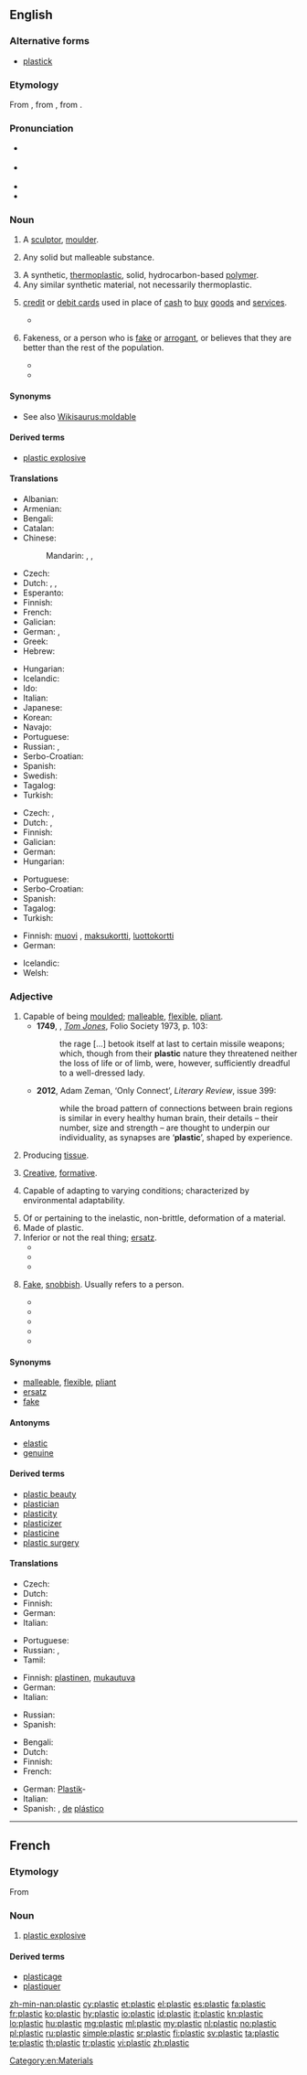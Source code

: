 ==English==

===Alternative forms===
* [[plastick]] {{qualifier|archaic}}

===Etymology===
From {{etyl|la}} {{term|plasticus||of molding|lang=la}}, from {{etyl|grc}} {{term|s=polytonic|πλαστικός||tr=plastikos|lang=grc}}, from {{term|πλάσσειν|sc=polytonic||lang=grc|tr=plassein||to mold, form}}.

===Pronunciation===
* {{a|UK}} {{IPA|/ˈplɑːstɪk/|/ˈplastɪk/}}
* {{a|US}} {{IPA|/ˈplæstɪk/}}
* {{audio|en-us-plastic.ogg|Audio (US)}}
* {{rhymes|æstɪk}}

===Noun===
{{en-noun|-}}

# {{obsolete}} A [[sculptor]], [[moulder]].
# {{archaic}} Any solid but malleable substance.
# A synthetic, [[thermoplastic]], solid, hydrocarbon-based [[polymer]].
# Any similar synthetic material, not necessarily thermoplastic.
# {{colloquial}} [[credit card|credit]] or [[debit card]]s used in place of [[cash]] to [[buy]] [[goods]] and [[service]]s.
#* {{quote-book|title=[[w:The Fear (song)|The Fear]]''|page=|author={{w|Lily Allen}}| year=2008|passage=It's all about fast cars and cussing each other / but it doesn't matter cause I'm packing '''plastic''' / and that's what makes my life so fucking fantastic.}}
# {{slang}} Fakeness, or a person who is [[fake]] or [[arrogant]], or believes that they are better than the rest of the population.
#* {{quote-book|title=[[w:Mean Girls|Mean Girls]]''|page=|author=[[w:Rosalind Wiseman|Rosalind Wiseman]], [[w:Tina Fey|Tina Fey]]|year=2004|passage=Cady: You know I couldn't invite you. I had to pretend to be '''plastic'''.<br>Janis: Hey, buddy, you're not pretending anymore. You're '''plastic'''. Cold, shiny, hard '''plastic'''.}}
#* {{quote-book|title=[[w:Suburgatory|Suburgatory]]''|page=|author=[[w:Emily Kapnek|Emily Kapnek]]| year=2011|passage=Tessa: Pretty ironic that a box full of rubbers landed me to a town full of '''plastic'''.}}

====Synonyms====
* See also [[Wikisaurus:moldable]]

====Derived terms====
* [[plastic explosive]]

====Translations====
{{trans-top|a stiff but usually slightly flexible synthetic material}}
* Albanian: {{t-|sq|plastik}}
* Armenian: {{t-|hy|պլաստմաս|tr=plastmas|sc=Armn}}
* Bengali: {{t-|bn|প্লাস্টিক|tr=plasṭik|sc=Beng}}
* Catalan: {{t+|ca|plàstic}}
* Chinese:
*: Mandarin: {{t-|cmn|塑料|tr=sùliào|sc=Hani}}, {{t-|cmn|塑膠|sc=Hani}}, {{t|cmn|塑胶|tr=sùjiāo|sc=Hani}}
* Czech: {{t-|cs|umělá hmota|f}}
* Dutch: {{t+|nl|plastic}}, {{t-|nl|plastiek|n}}, {{t+|nl|kunststof|c}}
* Esperanto: {{t-|eo|plasto}}
* Finnish: {{t+|fi|muovi}}
* French: {{t+|fr|plastique|f}}
* Galician: {{t-|gl|plástico}} {{m}}
* German: {{t+|de|Plastik|n}}, {{t+|de|Kunststoff|f}}
* Greek: {{t+|el|πλαστικό|n}}
* Hebrew: {{t+|he|פלסטיק|alt=פְּלָסְטִיק|tr=plástik}}
{{trans-mid}}
* Hungarian: {{t+|hu|műanyag}}
* Icelandic: {{t-|is|plast|n}}
* Ido: {{t+|io|plastiko}}
* Italian: {{t+|it|plastica|f}}
* Japanese: {{t+|ja|プラスチック|tr=purasuchikku}}
* Korean: {{t+|ko|플라스틱|tr=peullaseutik|sc=Hang}}
* Navajo: {{tø|nv|tó doo bináká nílíní}}
* Portuguese: {{t+|pt|plástico|m}}
* Russian: {{t+|ru|пластмасса|f|tr=plastmássa}}, {{t+|ru|пластик|m|tr=plástik|sc=Cyrl}}
* Serbo-Croatian: {{t-|sh|plastika|f}}
* Spanish: {{t+|es|plástico|m}}
* Swedish: {{t+|sv|plast|n|c|p}}
* Tagalog: {{t-|tl|plastik}}
* Turkish: {{t+|tr|plastik}}
{{trans-bottom}}

{{trans-top|any similar synthetic material}}
* Czech: {{t-|cs|umělá hmota|f}}, {{t-|cs|plast|m}}
* Dutch: {{t+|nl|plastic}}, {{t+|nl|kunststof|c}}
* Finnish: {{t+|fi|muovi}}
* Galician: {{t-|gl|plástico}} {{m}}
* German: {{t+|de|Plastik|n}}
* Hungarian: {{t+|hu|műanyag}}
{{trans-mid}}
* Portuguese: {{t+|pt|plástico|m}}
* Serbo-Croatian: {{t-|sh|plastika|f}}
* Spanish: {{t+|es|plástico|m}}
* Tagalog: {{t-|tl|plastik}}
* Turkish: {{t+|tr|plastik}}
{{trans-bottom}}

{{trans-top|credit cards or debit cards}}
* Finnish: [[muovi]] {{qualifier|slang}}, [[maksukortti]], [[luottokortti]]
* German: {{t+|de|Plastikgeld|n}}
{{trans-mid}}
* Icelandic: {{t-|is|plast|n}}
* Welsh: {{t+|cy|plastig}}
{{trans-bottom}}

===Adjective===
{{en-adj}}

# Capable of being [[moulded]]; [[malleable]], [[flexible]], [[pliant]]. {{defdate|from 17th c.}}
#* '''1749''', {{w|Henry Fielding}}, ''[[w:Tom Jones|Tom Jones]]'', Folio Society 1973, p. 103:
#*: the rage [...] betook itself at last to certain missile weapons; which, though from their '''plastic''' nature they threatened neither the loss of life or of limb, were, however, sufficiently dreadful to a well-dressed lady.
#* '''2012''', Adam Zeman, ‘Only Connect’, ''Literary Review'', issue 399:
#*: while the broad pattern of connections between brain regions is similar in every healthy human brain, their details – their number, size and strength – are thought to underpin our individuality, as synapses are ‘'''plastic'''’, shaped by experience.
# {{context|medicine|now|_|rare}} Producing [[tissue]]. {{defdate|from 17th c.}}
# {{dated}} [[creative|Creative]], [[formative]]. {{defdate|from 17th c.}}
# {{biology}} Capable of adapting to varying conditions; characterized by environmental adaptability. {{defdate|from 19th c.}}
# Of or pertaining to the inelastic, non-brittle, deformation of a material. {{defdate|from 19th c.}}
# Made of plastic. {{defdate|from 20th c.}}
# Inferior or not the real thing; [[ersatz]]. {{defdate|from 20th c.}}
#* {{quote-book|title=The gospel of irreligious religion|page=83|author=Lowell D. Streiker|year=1969|passage=The Hippie has been replaced by the pseudo-Hippie, the '''plastic''' Hippie, the weekend Hippie}}
#* {{quote-book|title=We owe you nothing: Punk Planet: the collected interviews|page=238|author=Daniel Sinker|year=2007|passage=People always try to say that we're garage rock, but that scene is so '''plastic'''. Some dude in a band has tight jeans, dyed black hair, and a starving girlfriend with bangs, and people call it indie rock. It's so gross.}}
#* {{quote-book|title=''The pirate's dilemma: how youth culture is reinventing capitalism''
|page=|author=Matt James Mason|year=2008|passage=Frustrated by a globalized music industry force-feeding them '''plastic''' pop music, hackers, remixers, and activists began to mobilize...}}
# {{slang}} [[fake|Fake]], [[snobbish]]. Usually refers to a person.
#* {{quote-book|title=White papers for white Americans‎|page=67|author=Calvin C. Hernton|year=1966|passage=He kissed the white woman once, and it was so artificial, so '''plastic''' (that's the word, '''plastic''') that one wondered why did they bother at all.}}
#* {{quote-book|title=What do you say after you say hello?|page=120|author=Eric Berne|year=1973|passage=In fact it seems as though there are two kinds of people in the world: real people and '''plastic''' people, as the Flower Children used to say.}}
#* {{quote-book|title=[[w:Mean Girls|Mean Girls]]''|page=|author=[[w:Rosalind Wiseman|Rosalind Wiseman]], [[w:Tina Fey|Tina Fey]]|year=2004|passage=Janis: See? That's the thing with you '''plastics'''. You think everybody is in love with you when actually, everybody HATES you!}}
#* {{quote-book|title=Born to Be Wild‎|page=71|author=Catherine Coulter|year=2006|passage=But I don't think she would be happy in Los Angeles — it's so '''plastic''' and cheap and they expect the women to be whores to get anywhere.}}
#* {{quote-book|title=[[w:Paparazzi (Lady Gaga song)|Paparazzi]]''|page=|author=[[w:Lady Gaga|Lady Gaga]]|year=2009|passage=We're '''plastic''' but we'll still have fun!}}

====Synonyms====
{{checksyns}}
* [[malleable]], [[flexible]], [[pliant]]
* [[ersatz]]
* [[fake]]

====Antonyms====
* [[elastic]]
* [[genuine]]

====Derived terms====
* [[plastic beauty]]
* [[plastician]]
* [[plasticity]]
* [[plasticizer]]
* [[plasticine]]
* [[plastic surgery]]

====Translations====
{{trans-top|Of or pertaining to the inelastic, non-brittle, deformation of a material}}
* Czech: {{t-|cs|tvárný|m}}
* Dutch: {{t+|nl|plastisch}}
* Finnish: {{t+|fi|muovinen}}
* German: {{t+|de|plastisch}}
* Italian: {{t-|it|plastico}}
{{trans-mid}}
* Portuguese: {{t+|pt|plástico}}
* Russian: {{t+|ru|пластмассовый|tr=plastmássovyj|sc=Cyrl}}, {{t+|ru|пластиковый|tr=plástikovyj|sc=Cyrl}}
* Tamil: {{t+|ta|ஞெகிழி|sc=Taml}}
{{trans-bottom}}

{{trans-top|Capable of adapting to varying conditions}}
* Finnish: [[plastinen]], [[mukautuva]]
* German: {{t+|de|plastisch}}
* Italian: {{t+|it|malleabile}}
{{trans-mid}}
* Russian: {{t+|ru|гибкий|tr=gíbkij|sc=Cyrl}}
* Spanish: {{t-|es|maleable}}
{{trans-bottom}}

{{trans-top|Constructed of plastic}}
* Bengali: {{t-|bn|প্লাস্টিক|sc=Beng}}
* Dutch: {{t+|nl|plastic}}
* Finnish: {{t+|fi|muovinen}}
* French: {{t+|fr|plastique}}
{{trans-mid}}
* German: [[Plastik]]- {{qualifier|in compound words}}
* Italian: {{t-|it|plastico}}
* Spanish: {{t+|es|plástico}}, [[de]] [[plástico]]
{{trans-bottom}}

[[Category:en:Materials]]

----

==French==

===Etymology===
From {{etyl|en|fr}} {{term|plastic|lang=en}}

===Noun===
{{fr-noun|m}}

# [[plastic explosive]]

====Derived terms====
* [[plasticage]]
* [[plastiquer]]

[[zh-min-nan:plastic]]
[[cy:plastic]]
[[et:plastic]]
[[el:plastic]]
[[es:plastic]]
[[fa:plastic]]
[[fr:plastic]]
[[ko:plastic]]
[[hy:plastic]]
[[io:plastic]]
[[id:plastic]]
[[it:plastic]]
[[kn:plastic]]
[[lo:plastic]]
[[hu:plastic]]
[[mg:plastic]]
[[ml:plastic]]
[[my:plastic]]
[[nl:plastic]]
[[no:plastic]]
[[pl:plastic]]
[[ru:plastic]]
[[simple:plastic]]
[[sr:plastic]]
[[fi:plastic]]
[[sv:plastic]]
[[ta:plastic]]
[[te:plastic]]
[[th:plastic]]
[[tr:plastic]]
[[vi:plastic]]
[[zh:plastic]]